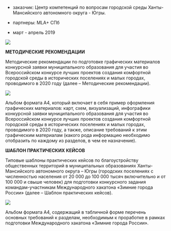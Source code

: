 
<Title>МЕТОДИЧЕСКИЕ РЕКОМЕНДАЦИИ ПО ПОДГОТОВКЕ ГРАФИЧЕСКИХ МАТЕРИАЛОВ КОНКУРСНОЙ ЗАЯВКИ МУНИЦИПАЛЬНОГО ОБРАЗОВАНИЯ ДЛЯ УЧАСТИЯ ВО ВСЕРОССИЙСКОМ КОНКУРСЕ ЛУЧШИХ ПРОЕКТОВ СОЗДАНИЯ КОМФОРТНОЙ ГОРОДСКОЙ СРЕДЫ В ИСТОРИЧЕСКИХ ПОСЕЛЕНИЯХ И МАЛЫХ ГОРОДАХ, ПРОВОДИМОГО В 2020 ГОДУ.</Title>

            
- заказчик: Центр компетенций по вопросам городской среды Ханты-Мансийского автономного округа - Югры.
- партнеры: MLA+ СПб


- март - апрель 2019


<TextBlock>
    <Image src='https://unit4.io/files/app_manual/manual.jpg'/>
</TextBlock>
     

<strong>МЕТОДИЧЕСКИЕ РЕКОМЕНДАЦИИ</strong>

Методические рекомендации по подготовке графических материалов конкурсной заявки муниципального образования для участия во Всероссийском конкурсе лучших проектов создания комфортной городской среды в исторических поселениях и малых городах, проводимого в 2020 году (далее – Методические рекомендации).

<TextBlock>
    <Image src='https://unit4.io/files/app_manual/02.jpg'/>
</TextBlock>
            
Альбом формата А4, который включает в себя пример оформления графических материалов: карт, схем, визуализаций, инфографики конкурсной заявки муниципального образования для участия во Всероссийском конкурсе лучших проектов создания комфортной городской среды в исторических поселениях и малых городах, проводимого в 2020 году, а также, описание требований к этим графическим материалам (какого рода информацию необходимо отобразить по каждому из разделов, в чем ее назначение).


<strong>ШАБЛОН ПРАКТИЧЕСКИХ КЕЙСОВ</strong>
             
Типовые шаблоны практических кейсов по благоустройству общественных территорий в муниципальных образованиях Ханты-Мансийского автономного округа – Югры (городских поселениях с численностью населения от 20 000 до 100 000 тысяч включительно и от 100 000 и свыше человек) для подготовки конкурсного задания командам-участникам Международного хакатона «Зимние города России» (далее – Шаблон практических кейсов). 

<TextBlock>
    <Image src='https://unit4.io/files/app_manual/03.jpg'/>
</TextBlock>
            
Альбом формата А4, содержащий в табличной форме перечень основных требований к разделам, необходимым к проработке в рамках подготовки Международного хакатона «Зимние города России».